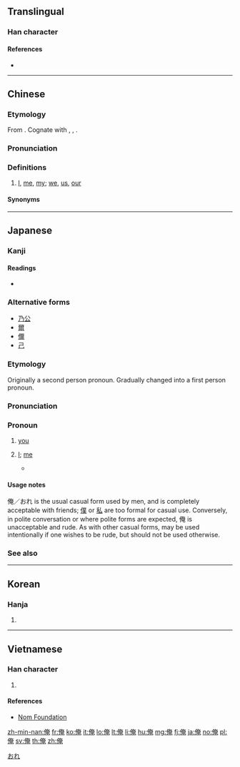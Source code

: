 ==Translingual==

===Han character===
{{Han char|rn=9|rad=人|as=08|sn=10|four=24216|canj=OKLU|ids=⿰亻奄}}

====References====
* {{Han ref|kx=0106.210|dkj=00736|dj=0227.040|hdz=10173.020|uh=4FFA|ud=20474|bh=ADCD|bd=44493}}

----

==Chinese==
{{zh-forms}}

===Etymology===
From {{etyl|sit-pro|zh}} {{m|sit-pro|*ŋa}}. Cognate with {{zh-l|我}}, {{zh-l|吾}}, {{zh-l|𠊎}}.

===Pronunciation===
{{zh-pron
|m=ǎn
|c=jim3,aan2
|mn=án
|mc=y
|w=3oe
|cat=pron
}}

===Definitions===
{{zh-hanzi}}

# {{lb|zh|dialectal|_|Mandarin|Min}} [[I]], [[me]], [[my]]; [[we]], [[us]], [[our]]

====Synonyms====
{{zh-dial|我}}

----

==Japanese==

===Kanji===
{{ja-kanji|grade=|rs=人08}}

====Readings====
* {{ja-readings|goon=[[えん]] (en)|kanon=[[えん]] (en)|kun=[[おれ]] (ore), [[われ]] (ware)}}

===Alternative forms===
* [[乃公]]
* [[爾]]
* [[儞]]
* [[己]]

===Etymology===
{{ja-kanjitab|おれ|yomi=k}}
Originally a second person pronoun. Gradually changed into a first person pronoun.
{{rfe|lang=ja}}

===Pronunciation===
{{ja-pron|acc=h|y=k|おれ}}

===Pronoun===
{{ja-pos|おれ|pronoun|オレ}}

# {{lb|ja|obsolete|informal|sort=おれ}} [[you]]
# {{lb|ja|informal|sort=おれ}} [[I]]; [[me]]
#* {{quote-book
|language=Japanese
|location=Tokyo
|publisher=Shueisha
|author={{w|Masami Kurumada}}
|title={{w|聖闘士星矢|{{ruby|{{lang|ja|[聖闘士](セイント)[星](セイ)[矢](ヤ)}}}}|lang=ja}}
|trans-title={{w|Saint Seiya}}
|date=August 6 2001
|edition=5th
|origdate=April 23 2001
|isbn=4-08-617655-6
|volume=4
|page=222
|chapter={{ruby|{{lang|ja|[少](しょう)[年](ねん)}}たちよ！{{ruby|[女神](アテナ)}}を{{ruby|[託](たく)}}すの{{ruby|[巻](まき)}}}}
|trans-chapter=Boys! For Athena
|passage={{ja-usex|'''オレ'''は山羊座のシュラ‼|'''^オレ''' は ^カプリコーン の ^シュラ‼|I am Shura the Capricorn‼}}}}
====Usage notes====
俺／おれ is the usual casual form used by men, and is completely acceptable with friends; [[僕]] or [[私]] are too formal for casual use. Conversely, in polite conversation or where polite forms are expected, 俺 is unacceptable and rude. As with other casual forms, may be used intentionally if one wishes to be rude, but should not be used otherwise.

===See also===
{{Japanese first-person pronouns}}

[[Category:Japanese personal pronouns|おれ]]
----

==Korean==

===Hanja===
{{ko-hanja|hangeul=[[엄]], [[업]]|mr=ŏm, ŏp}}

# {{defn|lang=ko|sort=人08}}

----

==Vietnamese==

===Han character===
{{vi-hantu|[[em]], [[yêm]], [[êm]]|rs=人08}}

# {{defn|lang=vi|sort=人08}}

====References====
* [http://nomfoundation.org/common/nom_details.php?codepoint=4ffa Nom Foundation]

[[zh-min-nan:俺]]
[[fr:俺]]
[[ko:俺]]
[[it:俺]]
[[lo:俺]]
[[lt:俺]]
[[li:俺]]
[[hu:俺]]
[[mg:俺]]
[[fj:俺]]
[[ja:俺]]
[[no:俺]]
[[pl:俺]]
[[sv:俺]]
[[th:俺]]
[[zh:俺]]